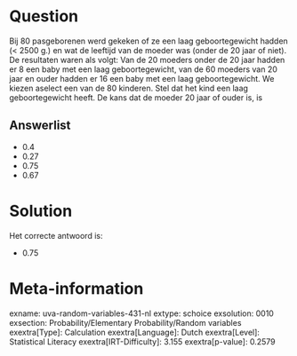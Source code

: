 Question
========

Bij 80 pasgeborenen werd gekeken of ze een laag geboortegewicht hadden
(\< 2500 g.) en wat de leeftijd van de moeder was (onder de 20 jaar of
niet). De resultaten waren als volgt: Van de 20 moeders onder de 20 jaar
hadden er 8 een baby met een laag geboortegewicht, van de 60 moeders van
20 jaar en ouder hadden er 16 een baby met een laag geboortegewicht. We
kiezen aselect een van de 80 kinderen. Stel dat het kind een laag
geboortegewicht heeft. De kans dat de moeder 20 jaar of ouder is, is

Answerlist
----------

* 0.4
* 0.27
* 0.75
* 0.67

Solution
========

Het correcte antwoord is: 

* 0.75

Meta-information
================
exname: uva-random-variables-431-nl
extype: schoice
exsolution: 0010
exsection: Probability/Elementary Probability/Random variables
exextra[Type]: Calculation
exextra[Language]: Dutch
exextra[Level]: Statistical Literacy
exextra[IRT-Difficulty]: 3.155
exextra[p-value]: 0.2579
